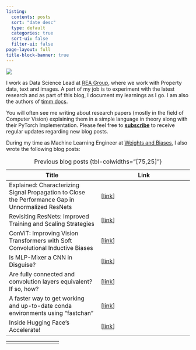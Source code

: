 ```yaml
---
listing:
  contents: posts
  sort: "date desc"
  type: default
  categories: true
  sort-ui: false
  filter-ui: false
page-layout: full
title-block-banner: true
---
```


::: {layout="[21,79]" .profile-header}

![](./images/Aman_Arora.jpg){.profile-pic}

I work as Data Science Lead at [REA Group](https://www.rea-group.com/), where we work with Property data, text and images.  A part of my job is to experiment with the latest research and as part of this blog, I document my learnings as I go. I am also the authors of [timm docs](https://timm.fast.ai/).
:::

You will often see me writing about research papers (mostly in the field of Computer Vision) explaining them in a simple language in theory along with their PyTorch Implementation. Please feel free to **[subscribe](https://amaarora.github.io/#subscribe-to-aman-aroras-blog)** to receive regular updates regarding new blog posts.

During my time as Machine Learning Engineer at [Weights and Biases](https://wandb.ai/site), I also wrote the following blog posts:

| Title  | Link  |
|--------|--------|
| Explained: Characterizing Signal Propagation to Close the Performance Gap in Unnormalized ResNets  | [[link](https://wandb.ai/wandb_fc/pytorch-image-models/reports/Explained-Characterizing-Signal-Propagation-to-Close-the-Performance-Gap-in-Unnormalized-ResNets--Vmlldzo2NDIzNTE)]   |
|Revisiting ResNets: Improved Training and Scaling Strategies | [[link](https://wandb.ai/wandb_fc/pytorch-image-models/reports/Revisiting-ResNets-Improved-Training-and-Scaling-Strategies--Vmlldzo2NDE3NTM)]   |
|ConViT: Improving Vision Transformers with Soft Convolutional Inductive Biases | [[link](https://wandb.ai/wandb_fc/pytorch-image-models/reports/ConViT-Improving-Vision-Transformers-with-Soft-Convolutional-Inductive-Biases--Vmlldzo3MjIxMDk?galleryTag=intermediate)]   |
|Is MLP-Mixer a CNN in Disguise?| [[link](https://wandb.ai/wandb_fc/pytorch-image-models/reports/Is-MLP-Mixer-a-CNN-in-Disguise---Vmlldzo4NDE1MTU?galleryTag=intermediate)]   |
|Are fully connected and convolution layers equivalent? If so, how?| [[link](https://wandb.ai/wandb_fc/pytorch-image-models/reports/Are-fully-connected-and-convolution-layers-equivalent-If-so-how---Vmlldzo4NDgwNjY)]   |
|A faster way to get working and up-to-date conda environments using "fastchan"| [[link](https://wandb.ai/wandb_fc/pytorch-image-models/reports/A-faster-way-to-get-working-and-up-to-date-conda-environments-using-fastchan---Vmlldzo2ODIzNzA)]   |
|Inside Hugging Face's Accelerate!| [[link](https://wandb.ai/wandb_fc/pytorch-image-models/reports/Inside-Hugging-Face-s-Accelerate---Vmlldzo2MzgzNzA)]   |

: Previous blog posts {tbl-colwidths="[75,25]"}


<!-- Add a line break -->
+-------+-------------+
|       |             |
+-------+-------------+